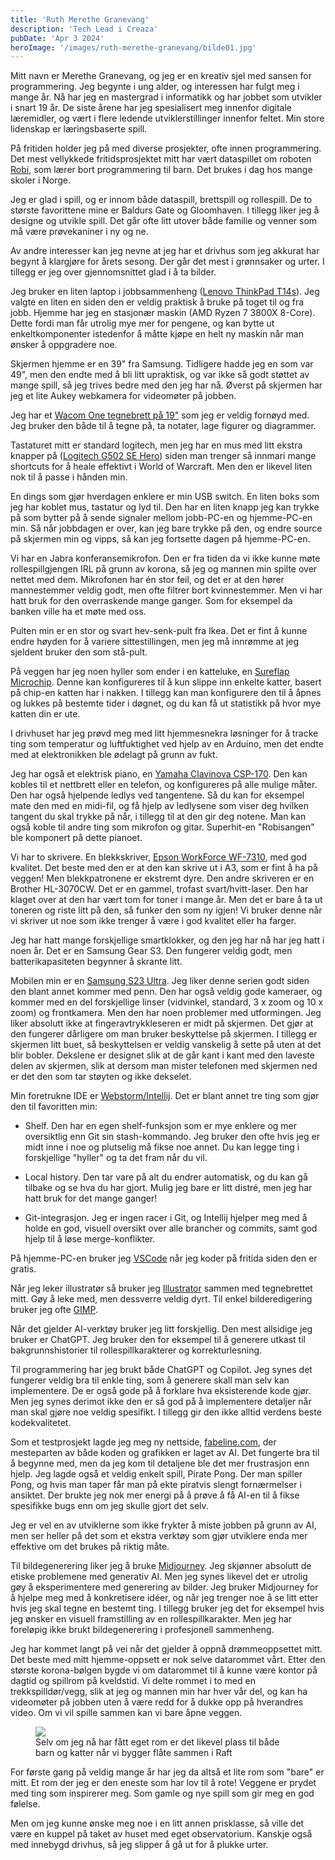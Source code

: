 ```yaml
---
title: 'Ruth Merethe Granevang'
description: 'Tech Lead i Creaza'
pubDate: 'Apr 3 2024'
heroImage: '/images/ruth-merethe-granevang/bilde01.jpg'
---
```









<Question1/>

Mitt navn er Merethe Granevang, og jeg er en kreativ sjel med sansen for programmering. Jeg begynte i ung alder, og interessen har fulgt meg i mange år. Nå har jeg en mastergrad i informatikk og har jobbet som utvikler i snart 19 år. De siste årene har jeg spesialisert meg innenfor digitale læremidler, og vært i flere ledende utviklerstillinger innenfor feltet. Min store lidenskap er læringsbaserte spill.

På fritiden holder jeg på med diverse prosjekter, ofte innen programmering. Det mest vellykkede fritidsprosjektet mitt har vært dataspillet om roboten [Robi](https://www.youtube.com/watch?v=wPeUhC-EOys), som lærer bort programmering til barn. Det brukes i dag hos mange skoler i Norge.

Jeg er glad i spill, og er innom både dataspill, brettspill og rollespill. De to største favorittene mine er Baldurs Gate og Gloomhaven. I tillegg liker jeg å designe og utvikle spill. Det går ofte litt utover både familie og venner som må være prøvekaniner i ny og ne.

Av andre interesser kan jeg nevne at jeg har et drivhus som jeg akkurat har begynt å klargjøre for årets sesong. Der går det mest i grønnsaker og urter. I tillegg er jeg over gjennomsnittet glad i å ta bilder.

<Question2/>

Jeg bruker en liten laptop i jobbsammenheng ([Lenovo ThinkPad T14s](https://www.lenovo.com/no/no/p/laptops/thinkpad/thinkpadt/thinkpad-t14s-g1/22tpt14t4s1?orgRef=https%253A%252F%252Fwww.google.com%252F)). Jeg valgte en liten en siden den er veldig praktisk å bruke på toget til og fra jobb. Hjemme har jeg en stasjonær maskin (AMD Ryzen 7 3800X 8-Core). Dette fordi man får utrolig mye mer for pengene, og kan bytte ut enkeltkomponenter istedenfor å måtte kjøpe en helt ny maskin når man ønsker å oppgradere noe.

Skjermen hjemme er en 39" fra Samsung. Tidligere hadde jeg en som var 49", men den endte med å bli litt upraktisk, og var ikke så godt støttet av mange spill, så jeg trives bedre med den jeg har nå. Øverst på skjermen har jeg et lite Aukey webkamera for videomøter på jobben.

Jeg har et [Wacom One tegnebrett på 19"](https://estore.wacom.com/en-us/discover-wacom-one) som jeg er veldig fornøyd med. Jeg bruker den både til å tegne på, ta notater, lage figurer og diagrammer.

Tastaturet mitt er standard logitech, men jeg har en mus med litt ekstra knapper på ([Logitech G502 SE Hero](https://www.logitechg.com/en-us/products/gaming-mice/g502-hero-gaming-mouse.910-005469.html)) siden man trenger så innmari mange shortcuts for å heale effektivt i World of Warcraft. Men den er likevel liten nok til å passe i hånden min.

En dings som gjør hverdagen enklere er min USB switch. En liten boks som jeg har koblet mus, tastatur og lyd til. Den har en liten knapp jeg kan trykke på som bytter på å sende signaler mellom jobb-PC-en og hjemme-PC-en min. Så når jobbdagen er over, kan jeg bare trykke på den, og endre source på skjermen min og vipps, så kan jeg fortsette dagen på hjemme-PC-en.

Vi har en Jabra konferansemikrofon. Den er fra tiden da vi ikke kunne møte rollespillgjengen IRL på grunn av korona, så jeg og mannen min spilte over nettet med dem. Mikrofonen har én stor feil, og det er at den hører mannestemmer veldig godt, men ofte filtrer bort kvinnestemmer. Men vi har hatt bruk for den overraskende mange ganger. Som for eksempel da banken ville ha et møte med oss.

Pulten min er en stor og svart hev-senk-pult fra Ikea. Det er fint å kunne endre høyden for å variere sittestillingen,  men jeg må innrømme at jeg sjeldent bruker den som stå-pult.

På veggen har jeg noen hyller som ender i en katteluke, en [Sureflap Microchip](https://www.surepetcare.com/en-gb/pet-doors/microchip-cat-flap). Denne kan konfigureres til å kun slippe inn enkelte katter, basert på chip-en katten har i nakken. I tillegg kan man konfigurere den til å åpnes og lukkes på bestemte tider i døgnet, og du kan få ut statistikk på hvor mye katten din er ute.

I drivhuset har jeg prøvd meg med litt hjemmesnekra løsninger for å tracke ting som temperatur og luftfuktighet ved hjelp av en Arduino, men det endte med at elektronikken ble ødelagt på grunn av fukt.

Jeg har også et elektrisk piano, en [Yamaha Clavinova CSP-170](https://no.yamaha.com/no/products/musical_instruments/pianos/clavinova/csp-170/index.html). Den kan kobles til et nettbrett eller en telefon, og konfigureres på alle mulige måter. Den har også hjelpende ledlys ved tangentene. Så du kan for eksempel mate den med en midi-fil, og få hjelp av ledlysene som viser deg hvilken tangent du skal trykke på når, i tillegg til at den gir deg notene. Man kan også koble til andre ting som mikrofon og gitar. Superhit-en "Robisangen" ble komponert på dette pianoet.

Vi har to skrivere. En blekkskriver, [Epson WorkForce WF-7310](https://www.epson.no/no_NO/produkter/skrivere/inkjet/microbusiness/workforce-wf-7310dtw/p/31162), med god kvalitet. Det beste med den er at den kan skrive ut i A3, som er fint å ha på veggen! Men blekkpatronene er ekstremt dyre. Den andre skriveren er en Brother HL-3070CW. Det er en gammel, trofast svart/hvitt-laser. Den har klaget over at den har vært tom for toner i mange år. Men det er bare å ta ut toneren og riste litt på den, så funker den som ny igjen! Vi bruker denne når vi skriver ut noe som ikke trenger å være i god kvalitet eller ha farger.

Jeg har hatt mange forskjellige smartklokker, og den jeg har nå har jeg hatt i noen år. Det er en Samsung Gear S3. Den fungerer veldig godt, men batterikapasiteten begynner å skrante litt.

Mobilen min er en [Samsung S23 Ultra](https://www.samsung.com/no/smartphones/galaxy-s23-ultra/specs/). Jeg liker denne serien godt siden den blant annet kommer med penn. Den har også veldig gode kameraer, og kommer med en del forskjellige linser (vidvinkel, standard, 3 x zoom og 10 x zoom) og frontkamera. Men den har noen problemer med utformingen. Jeg liker absolutt ikke at fingeravtrykkleseren er midt på skjermen. Det gjør at den fungerer dårligere om man bruker beskyttelse på skjermen. I tillegg er skjermen litt buet, så beskyttelsen er veldig vanskelig å sette på uten at det blir bobler. Dekslene er designet slik at de går kant i kant med den laveste delen av skjermen, slik at dersom man mister telefonen med skjermen ned er det den som tar støyten og ikke dekselet.


<Question3/>

Min foretrukne IDE er [Webstorm/Intellij](https://www.jetbrains.com/webstorm/). Det er blant annet tre ting som gjør den til favoritten min:

* Shelf. Den har en egen shelf-funksjon som er mye enklere og mer oversiktlig enn Git sin stash-kommando. Jeg bruker den ofte hvis jeg er midt inne i noe og plutselig må fikse noe annet. Du kan legge ting i forskjellige "hyller" og ta det fram når du vil.

* Local history. Den tar vare på alt du endrer automatisk, og du kan gå tilbake og se hva du har gjort. Mulig jeg bare er litt distré, men jeg har hatt bruk for det mange ganger!

* Git-integrasjon. Jeg er ingen racer i Git, og Intellij hjelper meg med å holde en god, visuell oversikt over alle brancher og commits, samt god hjelp til å løse merge-konflikter.

På hjemme-PC-en bruker jeg [VSCode](https://code.visualstudio.com/) når jeg koder på fritida siden den er gratis.

Når jeg leker illustratør så bruker jeg [Illustrator](https://www.adobe.com/products/illustrator.html) sammen med tegnebrettet mitt. Gøy å leke med, men dessverre veldig dyrt. Til enkel bilderedigering bruker jeg ofte [GIMP](https://www.gimp.org/).

Når det gjelder AI-verktøy bruker jeg litt forskjellig. Den mest allsidige jeg bruker er ChatGPT. Jeg bruker den for eksempel til å generere utkast til bakgrunnshistorier til rollespillkarakterer og korrekturlesning.

Til programmering har jeg brukt både ChatGPT og Copilot. Jeg synes det fungerer veldig bra til enkle ting, som å generere skall man selv kan implementere. De er også gode på å forklare hva eksisterende kode gjør. Men jeg synes derimot ikke den er så god på å implementere detaljer når man skal gjøre noe veldig spesifikt. I tillegg gir den ikke alltid verdens beste kodekvalitetet.

Som et testprosjekt lagde jeg meg ny nettside, [fabeline.com](https://fabeline.com), der mesteparten av både koden og grafikken er laget av AI. Det fungerte bra til å begynne med, men da jeg kom til detaljene ble det mer frustrasjon enn hjelp. Jeg lagde også et veldig enkelt spill, Pirate Pong. Der man spiller Pong, og hvis man taper får man på ekte piratvis slengt fornærmelser i ansiktet. Der brukte jeg nok mer energi på å prøve å få AI-en til å fikse spesifikke bugs enn om jeg skulle gjort det selv.

Jeg er vel en av utviklerne som ikke frykter å miste jobben på grunn av AI, men ser heller på det som et ekstra verktøy som gjør utviklere enda mer effektive om det brukes på riktig måte.

Til bildegenerering liker jeg å bruke [Midjourney](https://www.midjourney.com/home). Jeg skjønner absolutt de etiske problemene med generativ AI. Men jeg synes likevel det er utrolig gøy å eksperimentere med generering av bilder. Jeg bruker Midjourney for å hjelpe meg med å konkretisere idéer, og når jeg trenger noe å se litt etter hvis jeg skal tegne en bestemt ting. I tillegg bruker jeg det for eksempel hvis jeg ønsker en visuell framstilling av en rollespillkarakter. Men jeg har foreløpig ikke brukt bildegenerering i profesjonell sammenheng.


<Question4/>

Jeg har kommet langt på vei når det gjelder å oppnå drømmeoppsettet mitt. Det beste med mitt hjemme-oppsett er nok selve datarommet vårt. Etter den største korona-bølgen bygde vi om datarommet til å kunne være kontor på dagtid og spillrom på kveldstid. Vi delte rommet i to med en trekkspilldør/vegg, slik at jeg og mannen min har hver vår del, og kan ha videomøter på jobben uten å være redd for å dukke opp på hverandres video. Om vi vil spille sammen kan vi bare åpne veggen.

<figure>
    <img src='/images/ruth-merethe-granevang/bilde02_.jpg'/>
    <figcaption>
        Selv om jeg nå har fått eget rom er det likevel plass til både barn og katter når vi bygger flåte sammen i Raft
    </figcaption>
</figure>

For første gang på veldig mange år har jeg da altså et lite rom som "bare" er mitt. Et rom der jeg er den eneste som har lov til å rote! Veggene er prydet med ting som inspirerer meg. Som gamle og nye spill som gir meg en god følelse.

Men om jeg kunne ønske meg noe i en litt annen prisklasse, så ville det være en kuppel på taket av huset med eget observatorium. Kanskje også med innebygd drivhus, så jeg slipper å gå ut for å plukke urter.
